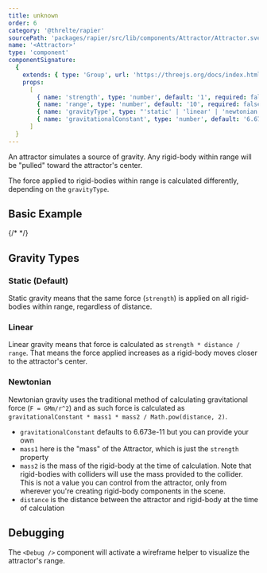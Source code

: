 ```yaml
---
title: unknown
order: 6
category: '@threlte/rapier'
sourcePath: 'packages/rapier/src/lib/components/Attractor/Attractor.svelte'
name: '<Attractor>'
type: 'component'
componentSignature:
  {
    extends: { type: 'Group', url: 'https://threejs.org/docs/index.html#api/en/objects/Group' },
    props:
      [
        { name: 'strength', type: 'number', default: '1', required: false },
        { name: 'range', type: 'number', default: '10', required: false },
        { name: 'gravityType', type: "'static' | 'linear' | 'newtonian'", required: false },
        { name: 'gravitationalConstant', type: 'number', default: '6.673e-11', required: false }
      ]
  }
---
```


An attractor simulates a source of gravity. Any rigid-body within range will be "pulled" toward the attractor's center.

The force applied to rigid-bodies within range is calculated differently, depending on the `gravityType`.

## Basic Example

{/* <Example path="rapier/attractor" /> */}

## Gravity Types

### Static (Default)

Static gravity means that the same force (`strength`) is applied on all rigid-bodies within range, regardless of distance.

### Linear

Linear gravity means that force is calculated as `strength * distance / range`. That means the force applied increases as a rigid-body moves closer to the attractor's center.

### Newtonian

Newtonian gravity uses the traditional method of calculating gravitational force (`F = GMm/r^2`) and as such force is calculated as `gravitationalConstant * mass1 * mass2 / Math.pow(distance, 2)`.

- `gravitationalConstant` defaults to 6.673e-11 but you can provide your own
- `mass1` here is the "mass" of the Attractor, which is just the `strength` property
- `mass2` is the mass of the rigid-body at the time of calculation. Note that rigid-bodies with colliders will use the mass provided to the collider. This is not a value you can control from the attractor, only from wherever you're creating rigid-body components in the scene.
- `distance` is the distance between the attractor and rigid-body at the time of calculation

## Debugging

The `<Debug />` component will activate a wireframe helper to visualize the attractor's range.
